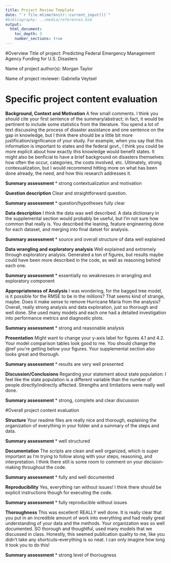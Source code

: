 ---
title: Project Review Template 
date: "`r file.mtime(knitr::current_input())`"
#bibliography: ../media/references.bib
output: 
  html_document:
    toc_depth: 3
    number_sections: true
---

#Overview
Title of project: Predicting Federal Emergency Management Agency Funding for U.S. Disasters

Name of project author(s): Morgan Taylor

Name of project reviewer: Gabriella Veytsel

# Specific project content evaluation
**Background, Context and Motivation**
A few small comments. I think you should cite your first sentence of the summary/abstract; in fact, it would be pertinent to include some statistics from the literature. You spend a lot of text discussing the process of disaster assistance and one sentence on the gap in knowledge, but I think there should be a little bit more justification/signficance of your study. For example, when you say that this information is important to states and the federal govt., I think you could be more explicit about how exactly this knowledge would benefit states. It might also be benficial to have a brief background on disasters themselves: how often the occur, categories, the costs involved, etc. Ultimately, strong contexualization, but I would recommend hitting more on what has been done already, the need, and how this research addresses it.

**Summary assessment**
* strong contextualization and motivation

**Question description**
Clear and straightforward question.

**Summary assessment**
* question/hypotheses fully clear

**Data description**
I think the data was well described. A data dictionary in the supplemental section would probably be useful, but I'm not sure how common that really is. You described the leaning, feature engineering done for each dataset, and merging into final datset for analysis.

**Summary assessment**
* source and overall structure of data well explained

**Data wrangling and exploratory analysis**
Well explained and extremely through exploratory analysis. Generated a ton of figures, but results maybe could have been more described in the code, as well as reasoning behind each one. 

**Summary assessment**
* essentially no weaknesses in wrangling and exploratory component

**Appropriateness of Analysis**
I was wondering, for the bagged tree model, is it possible for the RMSE to be in the millions? That seems kind of strange, maybe. Does it make sense to remove Hurricane Maria from the analysis? Overall, really strong analysis and data exploration, just so thorough and well done. She used many models and each one had a detailed investigation into performance metrics and diagnostic plots.

**Summary assessment**
* strong and reasonable analysis

**Presentation**
Might want to change your y-axis label for figures 4.1 and 4.2. Your model comparison tables look good to me. You should change the @ref you're getting below your figures. Your supplemental section also looks great and thorough.

**Summary assessment**
* results are very well presented

**Discussion/Conclusions**
Regarding your statement about state population: I feel like the state population is a different variable than the number of people directly/indirectly affected. Strengths and limitations were really well done.

**Summary assessment**
* strong, complete and clear discussion

#Overall project content evaluation

**Structure**
Your readme files are really nice and thorough, explaining the organization of everything in your folder and a summary of the steps and data.

**Summary assessment**
* well structured

**Documentation**
The scripts are clean and well organized, which is super important as I'm trying to follow along with your steps, reasoning, and interpretation. I think there still is some room to comment on your decision-making throughout the code. 

**Summary assessment**
* fully and well documented

**Reproducibility**
Yes, everything ran without issues! I think there should be explicit instructions though for executing the code.

**Summary assessment**
* fully reproducible without issues

**Thoroughness**
This was excellent! REALLY well done. It is really clear that you put in an incredible amount of work into everything and had really great understanding of your data and the methods. Your organization was so well documented. SO thorough and thoughtful, used many models that we discussed in class. Honestly, this seemed publication quality to me, like you didn't take any shortcuts--everything is so neat. I can only imagine how long it took you to do this! 

**Summary assessment**
* strong level of thorougness
